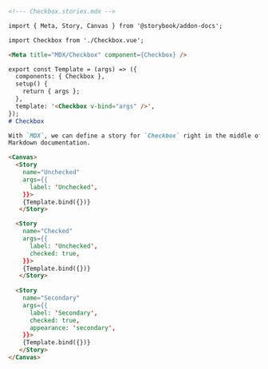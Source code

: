 ```md
<!--- Checkbox.stories.mdx -->

import { Meta, Story, Canvas } from '@storybook/addon-docs';

import Checkbox from './Checkbox.vue';

<Meta title="MDX/Checkbox" component={Checkbox} />

export const Template = (args) => ({
  components: { Checkbox },
  setup() {
    return { args };
  },
  template: '<Checkbox v-bind="args" />',
});
# Checkbox

With `MDX`, we can define a story for `Checkbox` right in the middle of our
Markdown documentation.

<Canvas>
  <Story 
    name="Unchecked"
    args={{ 
      label: 'Unchecked',
    }}>
    {Template.bind({})}
   </Story>

  <Story 
    name="Checked"
    args={{ 
      label: 'Unchecked', 
      checked: true,
    }}>
    {Template.bind({})}
   </Story>
  
  <Story 
    name="Secondary"
    args={{
      label: 'Secondary', 
      checked: true, 
      appearance: 'secondary',
    }}>
    {Template.bind({})}
   </Story>
</Canvas>
```